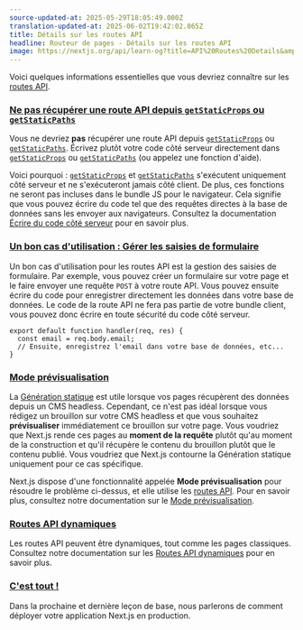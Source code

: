 ```yaml
---
source-updated-at: 2025-05-29T18:05:49.000Z
translation-updated-at: 2025-06-02T19:42:02.865Z
title: Détails sur les routes API
headline: Routeur de pages - Détails sur les routes API
image: https://nextjs.org/api/learn-og?title=API%20Routes%20Details&amp;chapter=40
---
```


Voici quelques informations essentielles que vous devriez connaître sur les [routes API](/docs/api-routes/introduction).

### [Ne pas récupérer une route API depuis `getStaticProps` ou `getStaticPaths`](#do-not-fetch-an-api-route-from-getstaticprops-or-getstaticpaths)

Vous ne devriez **pas** récupérer une route API depuis [`getStaticProps`](/docs/basic-features/data-fetching#getstaticprops-static-generation) ou [`getStaticPaths`](/docs/basic-features/data-fetching#getstaticpaths-static-generation). Écrivez plutôt votre code côté serveur directement dans [`getStaticProps`](/docs/basic-features/data-fetching#getstaticprops-static-generation) ou [`getStaticPaths`](/docs/basic-features/data-fetching#getstaticpaths-static-generation) (ou appelez une fonction d'aide).

Voici pourquoi : [`getStaticProps`](/docs/basic-features/data-fetching#getstaticprops-static-generation) et [`getStaticPaths`](/docs/basic-features/data-fetching#getstaticpaths-static-generation) s'exécutent uniquement côté serveur et ne s'exécuteront jamais côté client. De plus, ces fonctions ne seront pas incluses dans le bundle JS pour le navigateur. Cela signifie que vous pouvez écrire du code tel que des requêtes directes à la base de données sans les envoyer aux navigateurs. Consultez la documentation [Écrire du code côté serveur](/docs/basic-features/data-fetching/get-static-props#write-server-side-code-directly) pour en savoir plus.

### [Un bon cas d'utilisation : Gérer les saisies de formulaire](#a-good-use-case-handling-form-input)

Un bon cas d'utilisation pour les routes API est la gestion des saisies de formulaire. Par exemple, vous pouvez créer un formulaire sur votre page et le faire envoyer une requête `POST` à votre route API. Vous pouvez ensuite écrire du code pour enregistrer directement les données dans votre base de données. Le code de la route API ne fera pas partie de votre bundle client, vous pouvez donc écrire en toute sécurité du code côté serveur.

```
export default function handler(req, res) {
  const email = req.body.email;
  // Ensuite, enregistrez l'email dans votre base de données, etc...
}
```

### [Mode prévisualisation](#preview-mode)

La [Génération statique](/docs/basic-features/pages#static-generation-recommended) est utile lorsque vos pages récupèrent des données depuis un CMS headless. Cependant, ce n'est pas idéal lorsque vous rédigez un brouillon sur votre CMS headless et que vous souhaitez **prévisualiser** immédiatement ce brouillon sur votre page. Vous voudriez que Next.js rende ces pages au **moment de la requête** plutôt qu'au moment de la construction et qu'il récupère le contenu du brouillon plutôt que le contenu publié. Vous voudriez que Next.js contourne la Génération statique uniquement pour ce cas spécifique.

Next.js dispose d'une fonctionnalité appelée **Mode prévisualisation** pour résoudre le problème ci-dessus, et elle utilise les [routes API](/docs/api-routes/introduction). Pour en savoir plus, consultez notre documentation sur le [Mode prévisualisation](/docs/advanced-features/preview-mode).

### [Routes API dynamiques](#dynamic-api-routes)

Les routes API peuvent être dynamiques, tout comme les pages classiques. Consultez notre documentation sur les [Routes API dynamiques](/docs/api-routes/dynamic-api-routes) pour en savoir plus.

### [C'est tout !](#thats-it)

Dans la prochaine et dernière leçon de base, nous parlerons de comment déployer votre application Next.js en production.